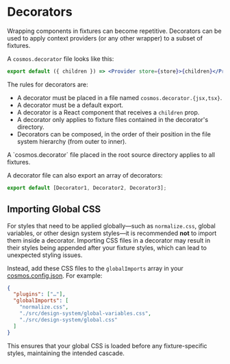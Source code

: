 
# Decorators

Wrapping components in fixtures can become repetitive. Decorators can be used to apply context providers (or any other wrapper) to a subset of fixtures.

A `cosmos.decorator` file looks like this:

```jsx filename="cosmos.decorator.js"
export default ({ children }) => <Provider store={store}>{children}</Provider>;
```

The rules for decorators are:

- A decorator must be placed in a file named `cosmos.decorator.{jsx,tsx}`.
- A decorator must be a default export.
- A decorator is a React component that receives a `children` prop.
- A decorator only applies to fixture files contained in the decorator's
  directory.
- Decorators can be composed, in the order of their position in the
  file system hierarchy (from outer to inner).

<Callout type="info">
  A `cosmos.decorator` file placed in the root source directory applies to all
  fixtures.
</Callout>

A decorator file can also export an array of decorators:

```jsx filename="cosmos.decorator.js"
export default [Decorator1, Decorator2, Decorator3];
```

## Importing Global CSS

For styles that need to be applied globally—such as `normalize.css`, global variables, or other design system styles—it is recommended **not** to import them inside a decorator. Importing CSS files in a decorator may result in their styles being appended after your fixture styles, which can lead to unexpected styling issues.

Instead, add these CSS files to the `globalImports` array in your [cosmos.config.json](/docs/configuration/cosmos-config). For example:

```json
{
  "plugins": ["…"],
  "globalImports": [
    "normalize.css",
    "./src/design-system/global-variables.css",
    "./src/design-system/global.css"
  ]
}
```

This ensures that your global CSS is loaded before any fixture-specific styles, maintaining the intended cascade.
